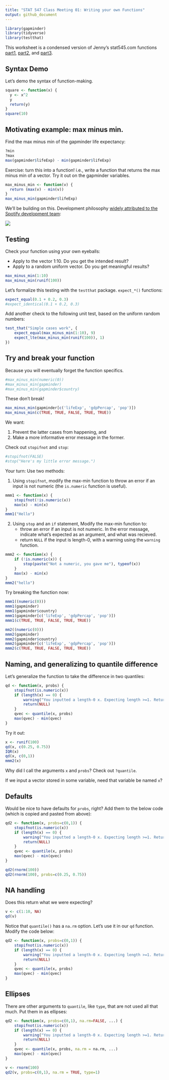 ```yaml
---
title: "STAT 547 Class Meeting 01: Writing your own Functions"
output: github_document
---
```


```r
library(gapminder)
library(tidyverse)
library(testthat)
```

This worksheet is a condensed version of Jenny's stat545.com functions [part1](http://stat545.com/block011_write-your-own-function-01.html), [part2](http://stat545.com/block011_write-your-own-function-02.html), and [part3](http://stat545.com/block011_write-your-own-function-03.html).

## Syntax Demo

Let's demo the syntax of function-making.

```r
square <- function(x) {
  y <- x^2
  y
  return(y)
}
square(10)
```

## Motivating example: max minus min.

Find the max minus min of the gapminder life expectancy:

```r
?min
?max
max(gapminder$lifeExp) - min(gapminder$lifeExp)
```

Exercise: turn this into a function! i.e., write a function that returns the max minus min of a vector. Try it out on the gapminder variables.

```r
max_minus_min <- function(v) {
  return (max(v) - min(v))
}
max_minus_min(gapminder$lifeExp)
```

We'll be building on this. Development philosophy [widely attributed to the Spotify development team](http://blog.fastmonkeys.com/?utm_content=bufferc2d6e&utm_medium=social&utm_source=twitter.com&utm_campaign=buffer):

![](http://stat545.com/img/spotify-howtobuildmvp.gif)

## Testing

Check your function using your own eyeballs:

- Apply to the vector 1:10. Do you get the intended result?
- Apply to a random uniform vector. Do you get meaningful results?

```r
max_minus_min(1:10)
max_minus_min(runif(100))
```

Let's formalize this testing with the `testthat` package. `expect_*()` functions:

```r
expect_equal(0.1 + 0.2, 0.3)
#expect_identical(0.1 + 0.2, 0.3)
```

Add another check to the following unit test, based on the uniform random numbers:

```r
test_that("Simple cases work", {
    expect_equal(max_minus_min(1:10), 9)
    expect_lte(max_minus_min(runif(100)), 1)
})
```

## Try and break your function

Because you will eventually forget the function specifics.

```r
#max_minus_min(numeric(0))
#max_minus_min(gapminder)
#max_minus_min(gapminder$country)
```

These don't break!

```r
max_minus_min(gapminder[c('lifeExp', 'gdpPercap', 'pop')])
max_minus_min(c(TRUE, TRUE, FALSE, TRUE, TRUE))
```

We want:

1. Prevent the latter cases from happening, and
2. Make a more informative error message in the former.

Check out `stopifnot` and `stop`:

```r
#stopifnot(FALSE)
#stop("Here's my little error message.")
```

Your turn:  Use two methods:

1. Using `stopifnot`, modify the max-min function to throw an error if an input is not numeric (the `is.numeric` function is useful).

```r
mmm1 <- function(x) {
    stopifnot(!is.numeric(x))
    max(x) - min(x)
}
mmm1("Hello")
```

2. Using `stop` and an `if` statement, Modify the max-min function to:
    - throw an error if an input is not numeric. In the error message, indicate what's expected as an argument, and what was recieved. 
    - return `NULL` if the input is length-0, with a warning using the `warning` function.

```r
mmm2 <- function(x) {
    if (!is.numeric(x)) {
        stop(paste("Not a numeric, you gave me"), typeof(x))
    }
    max(x) - min(x)
}
mmm2("hello")
```

Try breaking the function now:

```r
mmm1((numeric(0)))
mmm1(gapminder)
mmm1(gapminder$country)
mmm1(gapminder[c('lifeExp', 'gdpPercap', 'pop')])
mmm1(c(TRUE, TRUE, FALSE, TRUE, TRUE))

mm2((numeric(0)))
mmm2(gapminder)
mmm2(gapminder$country)
mmm2(gapminder[c('lifeExp', 'gdpPercap', 'pop')])
mmm2(c(TRUE, TRUE, FALSE, TRUE, TRUE))
```

## Naming, and generalizing to quantile difference

Let's generalize the function to take the difference in two quantiles:


```r
qd <- function(x, probs) {
    stopifnot(is.numeric(x))
    if (length(x) == 0) {
        warning("You inputted a length-0 x. Expecting length >=1. Returning NULL.")
        return(NULL)
    } 
    qvec <- quantile(x, probs)
    max(qvec) - min(qvec)
}
```

Try it out:

```r
x <- runif(100)
qd(x, c(0.25, 0.75))
IQR(x)
qd(x, c(0,1))
mmm2(x)
```

Why did I call the arguments `x` and `probs`? Check out `?quantile`. 

If we input a vector stored in some variable, need that variable be named `x`?

## Defaults

Would be nice to have defaults for `probs`, right? Add them to the below code (which is copied and pasted from above):

```r
qd2 <- function(x, probs=c(0,1)) {
    stopifnot(is.numeric(x))
    if (length(x) == 0) {
        warning("You inputted a length-0 x. Expecting length >=1. Returning NULL.")
        return(NULL)
    } 
    qvec <- quantile(x, probs)
    max(qvec) - min(qvec)
}

qd2(rnorm(100))
qd2(rnorm(100), probs=c(0.25, 0.75))
```


## NA handling

Does this return what we were expecting?

```r
v <- c(1:10, NA)
qd(v)
```

Notice that `quantile()` has a `na.rm` option. Let's use it in our `qd` function. Modify the code below:

```r
qd2 <- function(x, probs=c(0,1)) {
    stopifnot(is.numeric(x))
    if (length(x) == 0) {
        warning("You inputted a length-0 x. Expecting length >=1. Returning NULL.")
        return(NULL)
    } 
    qvec <- quantile(x, probs)
    max(qvec) - min(qvec)
}
```

## Ellipses

There are other arguments to `quantile`, like `type`, that are not used all that much. Put them in as ellipses:

```r
qd2 <- function(x, probs=c(0,1), na.rm=FALSE, ...) {
    stopifnot(is.numeric(x))
    if (length(x) == 0) {
        warning("You inputted a length-0 x. Expecting length >=1. Returning NULL.")
        return(NULL)
    } 
    qvec <- quantile(x, probs, na.rm = na.rm, ...)
    max(qvec) - min(qvec)
}

v <- rnorm(100)
qd2(v, probs=c(0,1), na.rm = TRUE, type=1)
```